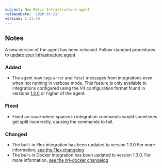 ```yaml
---
subject: New Relic Infrastructure agent
releaseDate: '2020-05-21'
version: 1.11.40
---
```


## Notes

A new version of the agent has been released. Follow standard procedures to [update your Infrastructure agent](/docs/infrastructure/new-relic-infrastructure/installation/update-infrastructure-agent).

### Added

* The agent now logs `error` and `fatal` messages from integrations even when not running in verbose mode. This feature is only available to integrations configured using the V4 configuration format found in versions [1.8.0](https://docs.newrelic.com/docs/release-notes/infrastructure-release-notes/infrastructure-agent-release-notes/new-relic-infrastructure-agent-180) or higher of the agent.

### Fixed

* Fixed an issue where spaces in integration commands would sometimes get split incorrectly, causing the commands to fail.

### Changed

* The built-in Flex integration has been updated to version 1.3.0 For more information, [see the Flex changelog](https://github.com/newrelic/nri-flex/releases)
* The built-in Docker integration has been updated to version 1.3.0. For more information, [see the nri-docker changelog](https://github.com/newrelic/nri-docker/releases)
